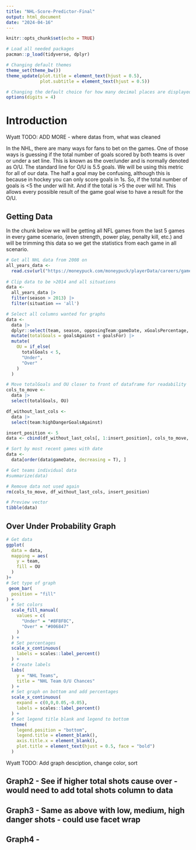 ```yaml
---
title: "NHL-Score-Predictor-Final"
output: html_document
date: "2024-04-16"
---
```


```r
knitr::opts_chunk$set(echo = TRUE)

# Load all needed packages
pacman::p_load(tidyverse, dplyr)

# Changing default themes
theme_set(theme_bw())
theme_update(plot.title = element_text(hjust = 0.5),
             plot.subtitle = element_text(hjust = 0.5))

# Changing the default choice for how many decimal places are displayed
options(digits = 4)
```

# Introduction

Wyatt TODO: ADD MORE - where datas from, what was cleaned

In the NHL, there are many ways for fans to bet on the games. One of those ways is guessing if the total number of goals scored by both teams is over or under a set line. This is known as the over/under and is normally denoted as O/U. The standard line for O/U is 5.5 goals. We will be using this metric for all of our data. The half a goal may be confusing, although this is because in hockey you can only score goals in 1s. So, if the total number of goals is \<5 the under will hit. And if the total is \>5 the over will hit. This allows every possible result of the game goal wise to have a result for the O/U.

## Getting Data

In the chunk below we will be getting all NFL games from the last 5 games in every game scenario, (even strength, power play, penalty kill, etc.) and will be trimming this data so we get the statistics from each game in all scenario.

```r
# Get all NHL data from 2008 on
all_years_data <- 
  read.csv(url("https://moneypuck.com/moneypuck/playerData/careers/gameByGame/all_teams.csv")) 
  
# Clip data to be >2014 and all situations
data <-
  all_years_data |>
  filter(season > 2013) |>
  filter(situation == 'all')

# Select all columns wanted for graphs
data <- 
  data |>
  dplyr::select(team, season, opposingTeam:gameDate, xGoalsPercentage, xGoalsFor, scoreVenueAdjustedxGoalsFor, shotsOnGoalFor:goalsFor, takeawaysFor, giveawaysFor, lowDangerShotsFor:highDangerGoalsFor, xGoalsAgainst, scoreVenueAdjustedxGoalsAgainst, shotsOnGoalAgainst, shotAttemptsAgainst, goalsAgainst, penalityMinutesAgainst, hitsAgainst:giveawaysAgainst, lowDangerGoalsAgainst:highDangerGoalsAgainst) |>
  mutate(totalGoals = goalsAgainst + goalsFor) |>
  mutate(
    OU = if_else(
      totalGoals < 5,
      "Under",
      "Over"
    )
  )

# Move totalGoals and OU closer to front of dataframe for readability
cols_to_move <- 
  data |>
  select(totalGoals, OU)

df_without_last_cols <- 
  data |>
  select(team:highDangerGoalsAgainst)

insert_position <- 5
data <- cbind(df_without_last_cols[, 1:insert_position], cols_to_move, df_without_last_cols[, (insert_position + 1):ncol(df_without_last_cols)])

# Sort by most recent games with date
data <-
  data[order(data$gameDate, decreasing = T), ]

# Get teams individual data
#summarize(data)

# Remove data not used again
rm(cols_to_move, df_without_last_cols, insert_position)

# Preview vector
tibble(data)
```


## Over Under Probability Graph

```r
# Get data
ggplot(
  data = data,
  mapping = aes(
    y = team,
    fill = OU
  )
)+
# Set type of graph
 geom_bar(
  position = "fill"
) + 
  # Set colors
  scale_fill_manual(
    values = c(
      "Under" = "#8F8F8C",
      "Over" = "#006847"
    )
  ) + 
  # Set percentages
  scale_x_continuous(
    labels = scales::label_percent()
  ) + 
  # Create labels
  labs(
    y = "NHL Teams",
    title = "NHL Team O/U Chances"
  ) + 
  # Set graph on bottom and add percentages
  scale_x_continuous(
    expand = c(0,0,0.05,-0.05),
    labels = scales::label_percent()
  ) +
  # Set legend title blank and legend to bottom
  theme(
    legend.position = "bottom",
    legend.title = element_blank(),
    axis.title.x = element_blank(),
    plot.title = element_text(hjust = 0.5, face = "bold")
  ) 


```
Wyatt TODO: Add graph desciption, change color, sort

## Graph2 - See if higher total shots cause over - would need to add total shots column to data

## Graph3 - Same as above with low, medium, high danger shots - could use facet wrap

## Graph4 - 